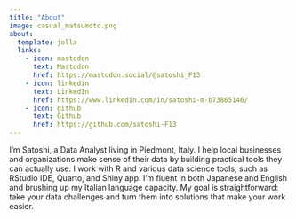 ```yaml
---
title: "About"
image: casual_matsumoto.png
about:
  template: jolla
  links:
    - icon: mastodon
      text: Mastodon
      href: https://mastodon.social/@satoshi_F13
    - icon: linkedin
      text: LinkedIn
      href: https://www.linkedin.com/in/satoshi-m-b73865146/
    - icon: github
      text: Github
      href: https://github.com/satoshi-F13
---
```


I'm Satoshi, a Data Analyst living in Piedmont, Italy. I help local businesses and organizations make sense of their data by building practical tools they can actually use. I work with R and various data science tools, such as RStudio IDE, Quarto, and Shiny app. I'm fluent in both Japanese and English and brushing up my Italian language capacity. My goal is straightforward: take your data challenges and turn them into solutions that make your work easier.
